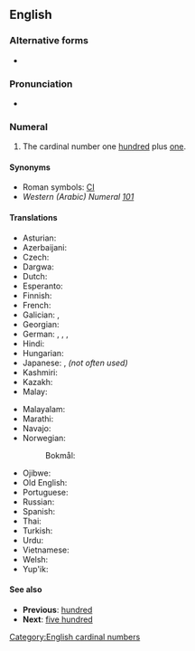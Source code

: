 ==English==
{{wikipedia}}
{{number box|en|101}}

===Alternative forms===
* {{l|en|one hundred and one}} {{qualifier|British format}} <!--This entry only exists to showcase the "and" difference between US and UK/Commonwealth, right? Shouldn't it go a little more in depth, explaining that "and" is acceptable in the US, but likely to cause confusion (since "and" usually implies a decimal point?)-->

===Pronunciation===
* {{rhymes|en|ʌn|s=4}}

===Numeral===
{{head|en|numeral}}

# The cardinal number one [[hundred]] plus [[one]].

====Synonyms====
* Roman symbols: [[CI]]
* ''Western (Arabic) Numeral'' ''[[101]]''

====Translations====
{{trans-top-also|101|one hundred and one}}
* Asturian: {{t|ast|cientu un}}
* Azerbaijani: {{t|az|yüz bir}}
* Czech: {{t|cs|sto jedna}}
* Dargwa: {{t|dar|даршлим ца}}
* Dutch: {{t+|nl|honderdeneen|f}}
* Esperanto: {{t|eo|cent kaj unu}}
* Finnish: {{t+|fi|satayksi}}
* French: {{t|fr|cent-et-un|m}}
* Galician: {{t|gl|cento un|m}}, {{t|gl|cento unha|f}}
* Georgian: {{t|ka|ას ერთი}}
* German: {{t+|de|hunderteins|f}}, {{t+|de|einhunderteins}}, {{t|de|hundertundeins}}, {{t|de|einhundertundeins}}
* Hindi: {{t|hi|एक सौ एक}}
* Hungarian: {{t+|hu|százegy}}
* Japanese: {{t|ja|101|tr=hyakuichi}}, {{t|ja|百一|tr=hyakuichi}} ''(not often used)''
* Kashmiri: {{t|ks|اَکھ ہَتھ تہٕ اَکھ}}
* Kazakh: {{t|kk|жүз бір|sc=Cyrl}}
* Malay: {{t|ms|seratus satu}}
{{trans-mid}}
* Malayalam: {{t|ml|നൂറ്റൊന്ന്}}
* Marathi: {{t|mr|एकशे एक}}
* Navajo: {{t|nv|tʼááłáhádí neeznádiin tʼááłáʼí}}
* Norwegian:
*: Bokmål: {{t|nb|hundreogen}}
* Ojibwe: {{t|oj|ningodwaak ashi bezhig}}
* Old English: {{t|ang|ān and hundtēontiġ }}
* Portuguese: {{t|pt|[[cento]] [[e]] [[um]]|m}}
* Russian: {{t+|ru|сто оди́н}}
* Spanish: {{t|es|ciento uno}}
* Thai: {{t+|th|ร้อยเอ็ด}}
* Turkish: {{t|tr|yüz bir}}
* Urdu: {{t|ur|ایک سو ایک}}
* Vietnamese: {{t|vi|một trăm mốt}}
* Welsh: {{t|cy|cant ag un}}
* Yup'ik: {{t|esu|yuinaat talliman atauciq}}
{{trans-bottom}}

====See also====
* '''Previous''': [[hundred]]
* '''Next''': [[five hundred]]

[[Category:English cardinal numbers]]